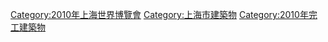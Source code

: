 [[Category:2010年上海世界博覽會|Category:2010年上海世界博覽會]]
[[Category:上海市建築物|Category:上海市建築物]]
[[Category:2010年完工建築物|Category:2010年完工建築物]]